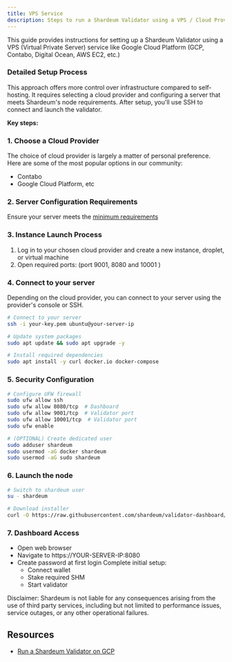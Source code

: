 ```yaml
---
title: VPS Service
description: Steps to run a Shardeum Validator using a VPS / Cloud Provider
---
```


This guide provides instructions for setting up a Shardeum Validator using a VPS (Virtual Private Server) service like Google Cloud Platform (GCP, Contabo, Digital Ocean, AWS EC2, etc.)

### Detailed Setup Process

This approach offers more control over infrastructure compared to self-hosting. It requires selecting a cloud provider and configuring a server that meets Shardeum's node requirements. After setup, you'll use SSH to connect and launch the validator.

**Key steps:**
### 1. Choose a Cloud Provider
The choice of cloud provider is largely a matter of personal preference. Here are some of the most popular options in our community:
  - Contabo
  - Google Cloud Platform, etc

### 2. Server Configuration Requirements
Ensure your server meets the [minimum requirements](/docs/node/run/validator/self-host#minimum-hardware-requirements)

### 3. Instance Launch Process
1. Log in to your chosen cloud provider and create a new instance, droplet, or virtual machine
2. Open required ports: (port 9001, 8080 and 10001 )

### 4. Connect to your server

Depending on the cloud provider, you can connect to your server using the provider's console or SSH.

```bash
# Connect to your server
ssh -i your-key.pem ubuntu@your-server-ip

# Update system packages
sudo apt update && sudo apt upgrade -y

# Install required dependencies
sudo apt install -y curl docker.io docker-compose
```

### 5. Security Configuration

```bash
# Configure UFW firewall
sudo ufw allow ssh
sudo ufw allow 8080/tcp  # Dashboard
sudo ufw allow 9001/tcp  # Validator port
sudo ufw allow 10001/tcp  # Validator port
sudo ufw enable

# (OPTIONAL) Create dedicated user
sudo adduser shardeum
sudo usermod -aG docker shardeum
sudo usermod -aG sudo shardeum
```

### 6. Launch the node

```bash
# Switch to shardeum user
su - shardeum

# Download installer
curl -O https://raw.githubusercontent.com/shardeum/validator-dashboard/dev/installer.sh && chmod +x installer.sh && ./installer.sh
```

### 7. Dashboard Access

- Open web browser
- Navigate to https://YOUR-SERVER-IP:8080
- Create password at first login
Complete initial setup:
  - Connect wallet
  - Stake required SHM
  - Start validator


<Callout>
Disclaimer: Shardeum is not liable for any consequences arising from the use of third party services, including but not limited to performance issues, service outages, or any other operational failures.
</Callout>

## Resources

- [Run a Shardeum Validator on GCP](https://kenny-io.hashnode.dev/how-to-run-a-shardeum-validator-node-on-gcp)
